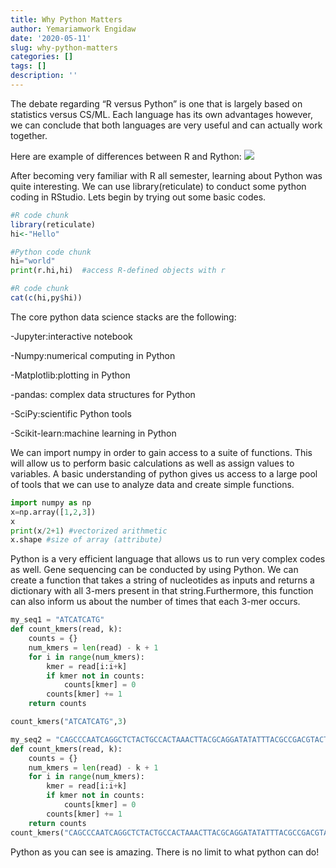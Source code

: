 ```yaml
---
title: Why Python Matters
author: Yemariamwork Engidaw
date: '2020-05-11'
slug: why-python-matters
categories: []
tags: []
description: ''
---
```


The debate regarding "R versus Python" is one that is largely based on statistics versus CS/ML. Each language has its own advantages however, we can conclude that both languages are very useful and can actually work together. 

Here are example of differences between R and Rython:
![](/blog/2020-05-11-why-python-matters_files/RvsPython.jpg)

After becoming very familiar with R all semester, learning about Python was quite interesting. We can use library(reticulate) to conduct some python coding in RStudio. Lets begin by trying out some basic codes. 
```R
#R code chunk
library(reticulate)
hi<-"Hello"
```

```python
#Python code chunk
hi="world"
print(r.hi,hi)  #access R-defined objects with r
```

```R
#R code chunk
cat(c(hi,py$hi))
```
The core python data science stacks are the following: 

-Jupyter:interactive notebook

-Numpy:numerical computing in Python

-Matplotlib:plotting in Python

-pandas: complex data structures for Python

-SciPy:scientific Python tools

-Scikit-learn:machine learning in Python

We can import numpy in order to gain access to a suite of functions. This will allow us to perform basic calculations as well as assign values to variables. A basic understanding of python gives us access to a large pool of tools that we can use to analyze data and create simple functions.  
```python
import numpy as np
x=np.array([1,2,3])
x
print(x/2+1) #vectorized arithmetic
x.shape #size of array (attribute)
```
Python is a very efficient language that allows us to run very complex codes as well. Gene sequencing can be conducted by using Python. We can create a function that takes a string of nucleotides as inputs and returns a dictionary with all 3-mers present in that string.Furthermore, this function can also inform us about the number of times that each 3-mer occurs. 

```python

my_seq1 = "ATCATCATG"
def count_kmers(read, k):
    counts = {}
    num_kmers = len(read) - k + 1
    for i in range(num_kmers):
        kmer = read[i:i+k]
        if kmer not in counts:
            counts[kmer] = 0
        counts[kmer] += 1
    return counts

count_kmers("ATCATCATG",3)
```

```python
my_seq2 = "CAGCCCAATCAGGCTCTACTGCCACTAAACTTACGCAGGATATATTTACGCCGACGTACT"
def count_kmers(read, k):
    counts = {}
    num_kmers = len(read) - k + 1
    for i in range(num_kmers):
        kmer = read[i:i+k]
        if kmer not in counts:
            counts[kmer] = 0
        counts[kmer] += 1
    return counts
count_kmers("CAGCCCAATCAGGCTCTACTGCCACTAAACTTACGCAGGATATATTTACGCCGACGTACT",3)
```
Python as you can see is amazing. There is no limit to what python can do!